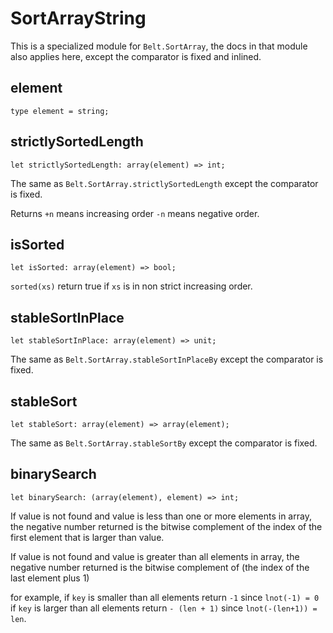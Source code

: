 # SortArrayString

<Intro>

This is a specialized module for `Belt.SortArray`, the docs in that module also applies here, except the comparator is fixed and inlined.

</Intro>

## element

```re sig
type element = string;
```

## strictlySortedLength

```re sig
let strictlySortedLength: array(element) => int;
```

The same as `Belt.SortArray.strictlySortedLength` except the comparator is fixed.

Returns `+n` means increasing order `-n` means negative order.

## isSorted

```re sig
let isSorted: array(element) => bool;
```

`sorted(xs)` return true if `xs` is in non strict increasing order.

## stableSortInPlace

```re sig
let stableSortInPlace: array(element) => unit;
```

The same as `Belt.SortArray.stableSortInPlaceBy` except the comparator is fixed.

## stableSort

```re sig
let stableSort: array(element) => array(element);
```

The same as `Belt.SortArray.stableSortBy` except the comparator is fixed.

## binarySearch

```re sig
let binarySearch: (array(element), element) => int;
```

If value is not found and value is less than one or more elements in array, the negative number returned is the bitwise complement of the index of the first element that is larger than value.

If value is not found and value is greater than all elements in array, the negative number returned is the bitwise complement of (the index of the last element plus 1)

for example, if `key` is smaller than all elements return `-1` since `lnot(-1) = 0` if `key` is larger than all elements return `- (len + 1)` since `lnot(-(len+1)) = len`.
